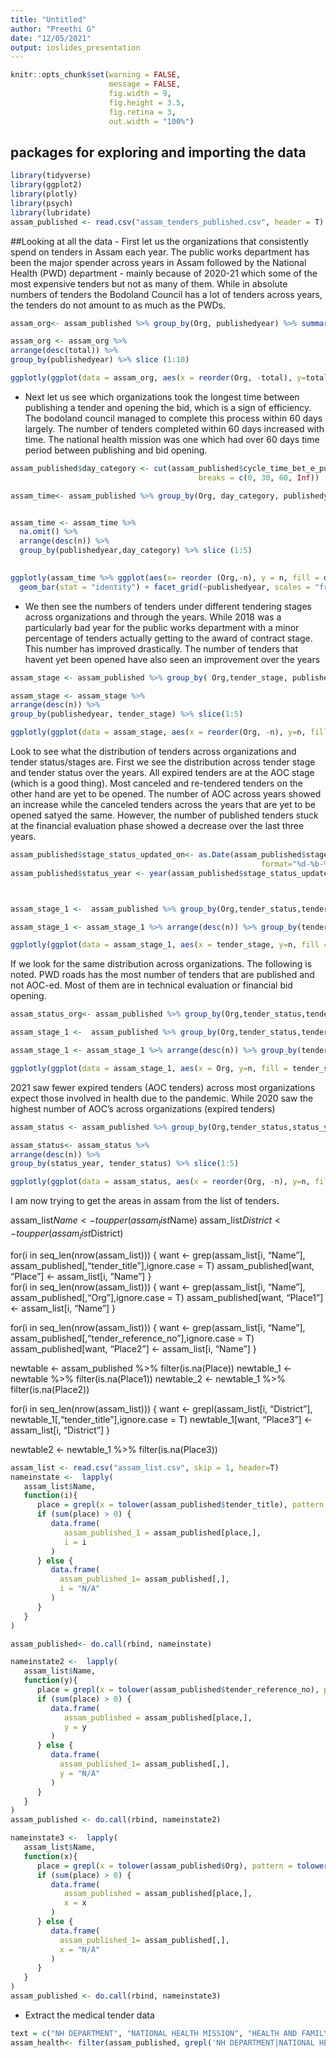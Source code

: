 ```yaml
---
title: "Untitled"
author: "Preethi G"
date: "12/05/2021"
output: ioslides_presentation
---
```


```r
knitr::opts_chunk$set(warning = FALSE,
                      message = FALSE,
                      fig.width = 9, 
                      fig.height = 3.5, 
                      fig.retina = 3,
                      out.width = "100%")
```

## packages for exploring and importing the data
```r
library(tidyverse)
library(ggplot2)
library(plotly)
library(psych)
library(lubridate)
assam_published <- read.csv("assam_tenders_published.csv", header = T)
```

##Looking at all the data
- First let us the organizations that consistently spend on tenders in Assam each year. The public works department has been the major spender across years in Assam followed by the National Health (PWD) department - mainly because of 2020-21 which some of the most expensive tenders but not as many of them. While in absolute numbers of tenders the Bodoland Council has a lot of tenders across years, the tenders do not amount to as much as the PWDs. 

```r
assam_org<- assam_published %>% group_by(Org, publishedyear) %>% summarise(total = sum(value_of_tender_in_rs, na.rm = TRUE))

assam_org <- assam_org %>% 
arrange(desc(total)) %>% 
group_by(publishedyear) %>% slice (1:10)

ggplotly(ggplot(data = assam_org, aes(x = reorder(Org, -total), y=total)) + geom_bar(stat = "identity") + facet_grid(~publishedyear, scales = "free") + theme(axis.text.x=element_text(angle=90,hjust=1,vjust=.5,colour='black')))
```
- Next let us see which organizations took the longest time between publishing a tender and opening the bid, which is a sign of efficiency. The bodoland council managed to complete this process within 60 days largely. The number of tenders completed within 60 days increased with time. The national health mission was one which had over 60 days time period between publishing and bid opening. 
```r
assam_published$day_category <- cut(assam_published$cycle_time_bet_e_publishing_date_and_opening_of_price_bid_in_days, 
                                          breaks = c(0, 30, 60, Inf))

assam_time<- assam_published %>% group_by(Org, day_category, publishedyear) %>% tally() 


assam_time <- assam_time %>% 
  na.omit() %>% 
  arrange(desc(n)) %>% 
  group_by(publishedyear,day_category) %>% slice (1:5)
  

ggplotly(assam_time %>% ggplot(aes(x= reorder (Org,-n), y = n, fill = day_category)) + 
  geom_bar(stat = "identity") + facet_grid(~publishedyear, scales = "free")+theme(axis.text.x = element_text(size = 6, angle = 90)))

```
- We then see the numbers of tenders under different tendering stages across organizations and through the years. While 2018 was a particularly bad year for the public works department with a minor percentage of tenders actually getting to the award of contract stage. This number has improved drastically. The number of tenders that havent yet been opened have also seen an improvement over the years
```r
assam_stage <- assam_published %>% group_by( Org,tender_stage, publishedyear) %>%  tally ()

assam_stage <- assam_stage %>% 
arrange(desc(n)) %>% 
group_by(publishedyear, tender_stage) %>% slice(1:5)

ggplotly(ggplot(data = assam_stage, aes(x = reorder(Org, -n), y=n, fill = tender_stage)) + geom_bar(stat = "identity") + facet_grid(~publishedyear, scales = "free") + theme(axis.text.x=element_text(angle=90,hjust=1,vjust=.5,colour='black')))

```
Look to see what the distribution of tenders across organizations and tender status/stages are. First we see the distribution across tender stage and tender status over the years. All expired tenders are at the AOC stage (which is a good thing). Most canceled and re-tendered tenders on the other hand are yet to be opened. The number of AOC across years showed an increase while the canceled tenders across the years that are yet to be opened satyed the same. However, the number of published tenders stuck at the financial evaluation phase showed a decrease over the last three years. 
```r
assam_published$stage_status_updated_on<- as.Date(assam_published$stage_status_updated_on, 
                                                        format="%d-%b-%Y")
assam_published$status_year <- year(assam_published$stage_status_updated_on)



assam_stage_1 <-  assam_published %>% group_by(Org,tender_status,tender_stage, publishedyear) %>%  tally ()

assam_stage_1 <- assam_stage_1 %>% arrange(desc(n)) %>% group_by(tender_status,tender_stage, publishedyear)

ggplotly(ggplot(data = assam_stage_1, aes(x = tender_stage, y=n, fill = tender_status)) + geom_bar(stat = "identity") + facet_grid(~publishedyear, scales = "free") + theme(axis.text.x=element_text(angle=90,hjust=1,vjust=.5,colour='black')))
```

If we look for the same distribution across organizations. The following is noted. PWD roads has the most number of tenders that are published and not AOC-ed. Most of them are in technical evaluation or financial bid opening. 
```r
assam_status_org<- assam_published %>% group_by(Org,tender_status,tender_stage) %>%  tally ()

assam_stage_1 <-  assam_published %>% group_by(Org,tender_status,tender_stage) %>%  tally ()

assam_stage_1 <- assam_stage_1 %>% arrange(desc(n)) %>% group_by(tender_status,tender_stage) %>% slice (1:5)

ggplotly(ggplot(data = assam_stage_1, aes(x = Org, y=n, fill = tender_stage)) + geom_bar(stat = "identity") + facet_grid(~tender_status, scales = "free") + theme(axis.text.x=element_text(angle=90,hjust=1,vjust=.5,colour='black')))

```
2021 saw fewer expired tenders (AOC tenders) across most organizations expect those involved in health due to the pandemic. While 2020 saw the highest number of AOC's across organizations (expired tenders)
```r

assam_status <- assam_published %>% group_by(Org,tender_status,status_year) %>%  tally ()

assam_status<- assam_status %>% 
arrange(desc(n)) %>% 
group_by(status_year, tender_status) %>% slice(1:5)

ggplotly(ggplot(data = assam_status, aes(x = reorder(Org, -n), y=n, fill = tender_status)) + geom_bar(stat = "identity") + facet_grid(~status_year, scales = "free") + theme(axis.text.x=element_text(angle=90,hjust=1,vjust=.5,colour='black')))
```
I am now trying to get the areas in assam from the list of tenders. 


assam_list$Name <- toupper(assam_list$Name)
assam_list$District <- toupper(assam_list$District)

for(i in seq_len(nrow(assam_list))) {
  want <- grep(assam_list[i, "Name"], assam_published[,"tender_title"],ignore.case = T)
  assam_published[want, "Place"] <- assam_list[i, "Name"]
}  
for(i in seq_len(nrow(assam_list))) {
  want <- grep(assam_list[i, "Name"], assam_published[,"Org"],ignore.case = T)
  assam_published[want, "Place1"] <- assam_list[i, "Name"]
}  

for(i in seq_len(nrow(assam_list))) {
  want <- grep(assam_list[i, "Name"], assam_published[,"tender_reference_no"],ignore.case = T)
  assam_published[want, "Place2"] <- assam_list[i, "Name"]
}  

newtable <- assam_published %>% filter(is.na(Place))
newtable_1 <- newtable %>% filter(is.na(Place1))
newtable_2 <- newtable_1 %>% filter(is.na(Place2))


for(i in seq_len(nrow(assam_list))) {
  want <- grepl(assam_list[i, "District"], newtable_1[,"tender_title"],ignore.case = T)
  newtable_1[want, "Place3"] <- assam_list[i, "District"]
}  

newtable2 <- newtable_1 %>% filter(is.na(Place3))

```r

assam_list <- read.csv("assam_list.csv", skip = 1, header=T)
nameinstate <-  lapply(
   assam_list$Name,
   function(i){
      place = grepl(x = tolower(assam_published$tender_title), pattern = tolower(i))
      if (sum(place) > 0) {
         data.frame(
            assam_published_1 = assam_published[place,],
            i = i
         )
      } else {
         data.frame(
           assam_published_1= assam_published[,],
           i = "N/A"
         )
      }
   }
)

assam_published<- do.call(rbind, nameinstate)

nameinstate2 <-  lapply(
   assam_list$Name,
   function(y){
      place = grepl(x = tolower(assam_published$tender_reference_no), pattern = tolower(y))
      if (sum(place) > 0) {
         data.frame(
            assam_published = assam_published[place,],
            y = y
         )
      } else {
         data.frame(
           assam_published_1= assam_published[,],
           y = "N/A"
         )
      }
   }
)
assam_published <- do.call(rbind, nameinstate2)

nameinstate3 <-  lapply(
   assam_list$Name,
   function(x){
      place = grepl(x = tolower(assam_published$Org), pattern = tolower(x))
      if (sum(place) > 0) {
         data.frame(
            assam_published = assam_published[place,],
            x = x
         )
      } else {
         data.frame(
           assam_published_1= assam_published[,],
           x = "N/A"
         )
      }
   }
)
assam_published <- do.call(rbind, nameinstate3)


```
- Extract the medical tender data
```r

text = c("NH DEPARTMENT", "NATIONAL HEALTH MISSION", "HEALTH AND FAMILY WELFARE DEPARTMENT")
assam_health<- filter(assam_published, grepl('NH DEPARTMENT|NATIONAL HEALTH MISSION|HEALTH AND FAMILY WELFARE DEPARTMENT', Org))
```
